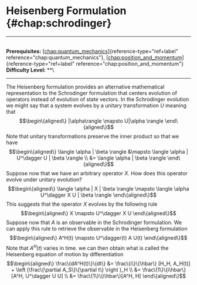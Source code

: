 # Heisenberg Formulation \{#chap:schrodinger\}

------------------------------------------------------------------------

\
**Prerequisites:**
[\[chap:quantum_mechanics\]](#chap:quantum_mechanics)\{reference-type="ref+label"
reference="chap:quantum_mechanics"\},
[\[chap:position_and_momentum\]](#chap:position_and_momentum)\{reference-type="ref+label"
reference="chap:position_and_momentum"\}\
**Difficulty Level:** \*\*\

------------------------------------------------------------------------

The Heisenberg formulation provides an alternative mathematical
representation to the Schrodinger formulation that centers evolution of
operators instead of evolution of state vectors. In the Schrodinger
evolution we might say that a system evolves by a unitary transformation
$U$ meaning that $$\begin\{aligned\}
    |\alpha\rangle \mapsto U|\alpha \rangle
\end\{aligned\}$$ Note that unitary transformations preserve the inner
product so that we have $$\begin\{aligned\}
\langle \alpha | \beta \rangle &\mapsto \langle \alpha | U^\dagger U | \beta \rangle \\
&= \langle \alpha | \beta \rangle
\end\{aligned\}$$ Suppose now that we have an arbitrary operator $X$. How
does this operator evolve under unitary evolution? $$\begin\{aligned\}
    \langle \alpha | X | \beta \rangle \mapsto \langle \alpha U^\dagger X U | \beta \rangle 
\end\{aligned\}$$ This suggests that the operator $X$ evolves by the
following rule $$\begin\{aligned\}
    X \mapsto U^\dagger X U
\end\{aligned\}$$ Suppose now that $A$ is an observable in the Schrodinger
formulation. We can apply this rule to retrieve the observable in the
Heisenberg formulation $$\begin\{aligned\}
    A^H(t) \mapsto U^\dagger(t) A U(t)
\end\{aligned\}$$ Note that $A^H(t)$ varies in time. we can then obtain
what is called the Heisenberg equation of motion by differentiation
$$\begin\{aligned\}
    \frac\{dA^H(t)\}\{dt\} &= \frac\{i\}\{\hbar\} [H_H, A_H(t)] + \left (\frac\{\partial A_S\}\{\partial t\} \right )_H \\
    &= \frac\{1\}\{i\hbar\}[A^H, U^\dagger U U] \\
    &= \frac\{1\}\{i\hbar\}[A^H, H]
\end\{aligned\}$$
